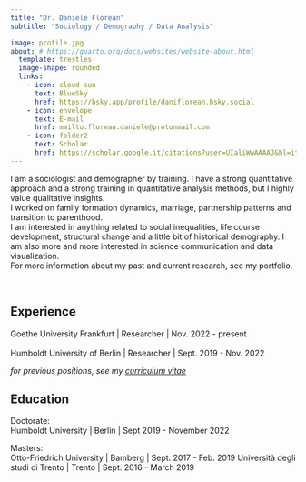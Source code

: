 ---
title: "Dr. Daniele Florean"
subtitle: "Sociology / Demography / Data Analysis"

image: profile.jpg
about: # https://quarto.org/docs/websites/website-about.html
  template: trestles
  image-shape: rounded
  links:
    - icon: cloud-sun
      text: BlueSky
      href: https://bsky.app/profile/daniflorean.bsky.social
    - icon: envelope
      text: E-mail
      href: mailto:florean.daniele@protonmail.com 
    - icon: folder2
      text: Scholar
      href: https://scholar.google.it/citations?user=UIaliWwAAAAJ&hl=it&oi=ao
---

I am a sociologist and demographer by training. I have a strong quantitative approach and a strong training in quantitative analysis methods, but I highly value qualitative insights. \
I worked on family formation dynamics, marriage, partnership patterns and transition to parenthood. \
I am interested in anything related to social inequalities, life course development, structural change and a little bit of historical demography. I am also more and more interested in science communication and data visualization. \
For more information about my past and current research, see my portfolio. \

\

## Experience

Goethe University Frankfurt \| Researcher \| Nov. 2022 - present \
\
Humboldt University of Berlin \| Researcher \| Sept. 2019 - Nov. 2022

*for previous positions, see my [curriculum vitae](CVEN.pdf){target="_blank"}*

## Education

Doctorate:\
Humboldt University \| Berlin \| Sept 2019 - November 2022

Masters:\
Otto-Friedrich University \| Bamberg \| Sept. 2017 - Feb. 2019 Università degli studi di Trento \| Trento \| Sept. 2016 - March 2019

